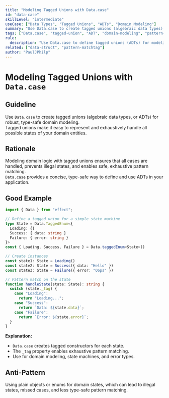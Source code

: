 ```yaml
---
title: "Modeling Tagged Unions with Data.case"
id: "data-case"
skillLevel: "intermediate"
useCase: ["Data Types", "Tagged Unions", "ADTs", "Domain Modeling"]
summary: "Use Data.case to create tagged unions (algebraic data types) for robust, type-safe domain modeling and pattern matching."
tags: ["Data.case", "tagged-union", "ADT", "domain-modeling", "pattern-matching", "data-type", "effect"]
rule:
  description: "Use Data.case to define tagged unions (ADTs) for modeling domain-specific states and enabling exhaustive pattern matching."
related: ["data-struct", "pattern-matchtag"]
author: "PaulJPhilp"
---
```


# Modeling Tagged Unions with `Data.case`

## Guideline

Use `Data.case` to create tagged unions (algebraic data types, or ADTs) for robust, type-safe domain modeling.  
Tagged unions make it easy to represent and exhaustively handle all possible states of your domain entities.

## Rationale

Modeling domain logic with tagged unions ensures that all cases are handled, prevents illegal states, and enables safe, exhaustive pattern matching.  
`Data.case` provides a concise, type-safe way to define and use ADTs in your application.

## Good Example

```typescript
import { Data } from "effect";

// Define a tagged union for a simple state machine
type State = Data.TaggedEnum<{
  Loading: {}
  Success: { data: string }
  Failure: { error: string }
}>
const { Loading, Success, Failure } = Data.taggedEnum<State>()

// Create instances
const state1: State = Loading()
const state2: State = Success({ data: "Hello" })
const state3: State = Failure({ error: "Oops" })

// Pattern match on the state
function handleState(state: State): string {
  switch (state._tag) {
    case "Loading":
      return "Loading...";
    case "Success":
      return `Data: ${state.data}`;
    case "Failure":
      return `Error: ${state.error}`;
  }
}
```

**Explanation:**  
- `Data.case` creates tagged constructors for each state.
- The `_tag` property enables exhaustive pattern matching.
- Use for domain modeling, state machines, and error types.

## Anti-Pattern

Using plain objects or enums for domain states, which can lead to illegal states, missed cases, and less type-safe pattern matching.